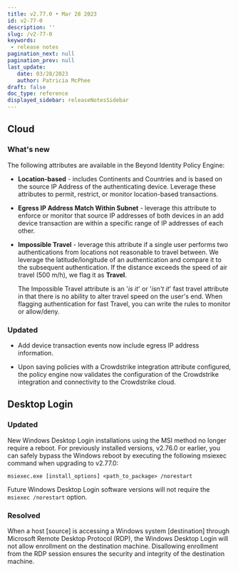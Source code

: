 ```yaml
---
title: v2.77.0 • Mar 28 2023
id: v2-77-0
description: ''
slug: /v2-77-0 
keywords: 
 - release notes
pagination_next: null
pagination_prev: null
last_update: 
   date: 03/28/2023
   author: Patricia McPhee
draft: false
doc_type: reference
displayed_sidebar: releaseNotesSidebar
---
```




## Cloud


### What's new

The following attributes are available in the Beyond Identity Policy Engine:

- **Location-based** - includes Continents and Countries and is based on the source IP Address of the authenticating device. Leverage these attributes to permit, restrict, or monitor location-based transactions.

- **Egress IP Address Match Within Subnet** - leverage this attribute to enforce or monitor that source IP addresses of both devices in an add device transaction are within a specific range of IP addresses of each other.

- **Impossible Travel** - leverage this attribute if a single user performs two authentications from locations not reasonable to travel between. We leverage the latitude/longitude of an authentication and compare it to the subsequent authentication. If the distance exceeds the speed of air travel (500 m/h), we flag it as **Travel**. 

  The Impossible Travel attribute is an '*is it*' or '*isn't it*' fast travel attribute in that there is no ability to alter travel speed on the user's end. When flagging authentication for fast Travel, you can write the rules to monitor or allow/deny. 


### Updated


- Add device transaction events now include egress IP address information.

- Upon saving policies with a Crowdstrike integration attribute configured, the policy engine now validates the configuration of the Crowdstrike integration and connectivity to the Crowdstrike cloud.

## Desktop Login


<SupportedOsAuthenticatorWindowsOnly />

### Updated


New Windows Desktop Login installations using the MSI method no longer require a reboot. For previously installed versions, v2.76.0 or earlier, you can safely bypass the Windows reboot by executing the following msiexec command when upgrading to v2.77.0:

```
msiexec.exe [install_options] <path_to_package> /norestart
```

Future Windows Desktop Login software versions will not require the `msiexec /norestart` option.

### Resolved


When a host \[source\] is accessing a Windows system \[destination\] through Microsoft Remote Desktop Protocol (RDP), the Windows Desktop Login will not allow enrollment on the destination machine. Disallowing enrollment from the RDP session ensures the security and integrity of the destination machine.
